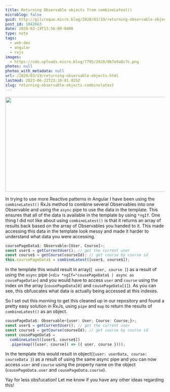 ```yaml
---
title: Returning Observable objects from combineLatest()
microblog: false
guid: http://gilcreque.micro.blog/2020/03/19/returning-observable-objects.html
post_id: 1042663
date: 2020-03-19T13:56:00-0400
type: note
tags:
  - web-dev
  - angular
  - rxjs
images:
  - https://cdn.uploads.micro.blog/7795/2020/0b7e9a8c7c.png
photos: null
photos_with_metadata: null
url: /2020/03/19/returning-observable-objects.html
lastmod: 2023-06-22T23:10:01.025Z
slug: returning-observable-objects-combinelatest
---
```

<img src="uploads/2020/0b7e9a8c7c.png" width="600" height="300" alt="" />

In trying to use more Reactive patterns in Angular I have been using the `combineLatest()` RxJs method to combine several Observables into one Observable and using the `async` pipe to use the data in the template. This ensures that all of the data is available in the template by using `*ngIf`. One thing I did not like about using `combineLatest()` is that it returns an array of results back based on the array of Observables you handed to it. This made accessing this data in the template look messy and made it harder to understand what data you were accessing.

``` typescript
coursePageData$: Observable<[User, Course]>;
const user$ = getCurrentUser(); // get the current user
const course$ = getCourse(courseId); // get course by course id
this.coursePageData$ = combineLatest([user$, course$]);
```

In the template this would result in array(`[ user, course ]`) as a result of using the `async` pipe  (`<div *ngIf="cousePageData$ | async as cousePageData>`) and you would have to access `user` and `course` using the index on the array (`cousePageData[0]` and `cousePageData[1]`). As you can see, this obfuscates what data is actually being accessed at this indexes.

So I set out this morning to get this cleaned up in our repository and found a pretty easy solution in RxJs, using `pipe` and `map` to return the results of `combineLatest()` as an object.

``` typescript
cousePageData$: Observable<{user: User; Course: Course;}>;
const user$ = getCurrentUser(); // get the current user
const course$ = getCourse(courseId); // get course by course id
const cousePageData$ =
  combineLatest([user$, course$])
  .pipe(map(([user, course]) => ({ user, course })));
```

In the template this would result in object(`{user: userData, course: courseData }`) as a result of using the same async pipe and you can now access `user` and `course` using the property name on the object (`cousePageData.user` and `cousePageData.course`).

Yay for less obsfucation! Let me know if you have any other ideas regarding this!
